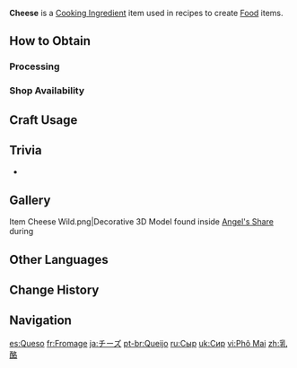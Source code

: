 {{Item Infobox
|id          = 110009
|image       = Item Cheese.png
|type        = Cooking Ingredients
|invCategory = Materials
|description = Made from fermented milk. High in energy, it's used in a wide range of dishes.
|quality     = 3
|source1     = [[Processing]]
|source2     = {{Sold By|Cheese}}
}}
'''Cheese''' is a [[Cooking Ingredient]] item used in recipes to create [[Food]] items.

==How to Obtain==
===Processing===
{{Recipe
|type = Processing
|Milk = 3
|time = 10
|sort = Milk
}}

===Shop Availability===
{{Shop Availability}}

==Craft Usage==
{{Craft Usage}}

==Trivia==
* {{Mail Attachments by Category List}}

==Gallery==
<gallery>
Item Cheese Wild.png|Decorative 3D Model found inside [[Angel's Share]] during {{Quest|Master's Day Off (Quest)}}
</gallery>

==Other Languages==
{{Other Languages|default_hidden = 1
|en      = Cheese
|zhs     = 奶酪
|zhs_rm  = Nǎilào
|zht     = 乳酪
|zht_rm  = Rǔluò
|ja      = チーズ
|ja_rm   = Chiizu
|ko      = 치즈
|es      = Queso
|fr      = Fromage
|ru      = Сыр
|th      = Cheese
|vi      = Phô Mai
|de      = Käse
|id      = Cheese
|pt      = Queijo
|tr      = Peynir
|it      = Formaggio
}}

==Change History==
{{Change History|1.0}}

==Navigation==
{{Material Navbox|type=Crafting Materials}}

[[es:Queso]]
[[fr:Fromage]]
[[ja:チーズ]]
[[pt-br:Queijo]]
[[ru:Сыр]]
[[uk:Сир]]
[[vi:Phô Mai]]
[[zh:乳酪]]